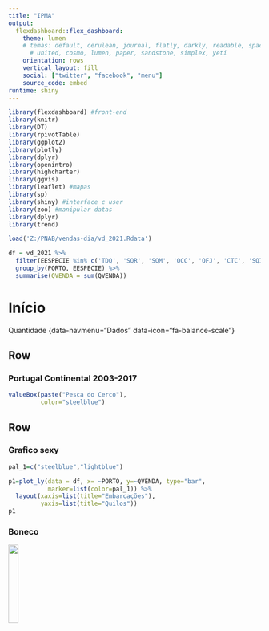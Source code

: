 ```yaml
---
title: "IPMA"
output: 
  flexdashboard::flex_dashboard:
    theme: lumen
    # temas: default, cerulean, journal, flatly, darkly, readable, spacelab, 
      # united, cosmo, lumen, paper, sandstone, simplex, yeti
    orientation: rows
    vertical_layout: fill
    social: ["twitter", "facebook", "menu"]
    source_code: embed
runtime: shiny
---
```


```r
library(flexdashboard) #front-end
library(knitr)
library(DT)
library(rpivotTable)
library(ggplot2)
library(plotly)
library(dplyr)
library(openintro)
library(highcharter)
library(ggvis)
library(leaflet) #mapas
library(sp)
library(shiny) #interface c user
library(zoo) #manipular datas
library(dplyr)
library(trend)
```

```r
load('Z:/PNAB/vendas-dia/vd_2021.Rdata')

df = vd_2021 %>%
  filter(EESPECIE %in% c('TDQ', 'SQR', 'SQM', 'OCC', 'OFJ', 'CTC', 'SQI')) %>% 
  group_by(PORTO, EESPECIE) %>% 
  summarise(QVENDA = sum(QVENDA))
```

Início {data-icon="fa-home"}
================================

Quantidade {data-navmenu="Dados" data-icon="fa-balance-scale"}


Row
--------------------------------

### Portugal Continental 2003-2017
```r
valueBox(paste("Pesca do Cerco"),
         color="steelblue")
```


Row {data-width=325}
--------------------------------

### Grafico sexy
```r
pal_1=c("steelblue","lightblue")

p1=plot_ly(data = df, x= ~PORTO, y=~QVENDA, type="bar",
           marker=list(color=pal_1)) %>%
  layout(xaxis=list(title="Embarcações"), 
         yaxis=list(title="Quilos"))
p1
```

### Boneco
![](imgs/gc.jpg){ width=20% }
